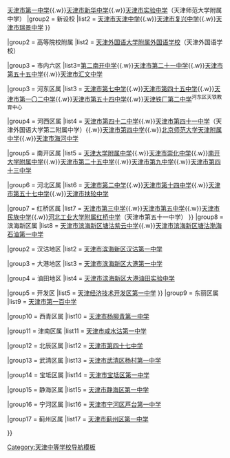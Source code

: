 {{Navbox
|name  = 天津市市级重点中学
|title = 天津市市级重点中学
|image = 
|above =  [[天津市教育委员会]]
|group1 = 市教委直属
|list1 = {{Navbox|child
|group1 = 市五所
|list1 =[[天津市南开中学]]{{.w}}[[天津市耀华中学]]{{.w}}[[天津市第一中学]]{{.w}}[[天津市新华中学]]{{.w}}[[天津市实验中学]]（天津师范大学附属中学）
|group2 = 新设校
|list2 = [[天津市天津中学]]{{.w}}[[天津市复兴中学]]{{.w}}[[天津市瑞景中学]]
}}

|group2 = 高等院校附属
|list2 = [[天津外国语大学附属外国语学校]]（天津外国语学校）

|group3 = 市内六区
|list3={{Navbox|child
|group1 = 和平区属
|list1 = [[天津市第二十中学]]{{.w}}[[第二南开中学]]{{.w}}[[天津市第二十一中学]]{{.w}}[[天津市第五十五中学]]{{.w}}[[天津市汇文中学]]

|group3 = 河东区属
|list3 = [[天津市第七中学]]{{.w}}[[天津市第四十五中学]]{{.w}}[[天津市第一〇二中学]]{{.w}}[[天津市第五十四中学]]{{.w}}[[天津铁厂第二中学]]<sup>河东区天铁教育中心</sup>

|group4 = 河西区属
|list4 = [[天津市第四十二中学]]{{.w}}[[天津市第四十一中学]]（天津外国语大学第二附属中学）{{.w}}[[天津市第四中学]]{{.w}}[[北京师范大学天津附属中学]]{{.w}}[[天津市海河中学]]

|group5 = 南开区属
|list5 = [[天津大学附属中学]]{{.w}}[[天津市崇化中学]]{{.w}}[[南开大学附属中学]]{{.w}}[[天津市第二十五中学]]{{.w}}[[天津市第九中学]]{{.w}}[[天津市第四十三中学]]

|group6 = 河北区属
|list6 = [[天津市第二中学]]{{.w}}[[天津市第十四中学]]{{.w}}[[天津市第五十七中学]]{{.w}}[[天津市扶轮中学]]

|group7 = 红桥区属
|list7 = [[天津市第三中学]]{{.w}}[[天津市第五中学]]{{.w}}[[天津市民族中学]]{{.w}}[[河北工业大学附属红桥中学]]（天津市第五十一中学）
}}
|group8 = 滨海新区属
|list8 = 
{{Navbox|child
|group1 = 塘沽地区
|list1 = [[天津市滨海新区塘沽第一中学]]{{.w}}[[天津市滨海新区塘沽紫云中学]]{{.w}}[[天津市滨海新区塘沽渤海石油第一中学]]

|group2 = 汉沽地区
|list2 = [[天津市滨海新区汉沽第一中学]]

|group3 = 大港地区
|list3 = [[天津市滨海新区大港第一中学]]


|group4 = 油田地区
|list4 = [[天津市滨海新区大港油田实验中学]]

|group5 = 开发区
|list5 = [[天津经济技术开发区第一中学]]
}}
|group9 = 东丽区属
|list9 = [[天津市第一百中学]]

|group10 = 西青区属
|list10 = [[天津市杨柳青第一中学]]

|group11 = 津南区属
|list11 = [[天津市咸水沽第一中学]]

|group12 = 北辰区属
|list12 = [[天津市第四十七中学]]

|group13 = 武清区属
|list13 = [[天津市武清区杨村第一中学]]

|group14 = 宝坻区属
|list14 = [[天津市宝坻区第一中学]]

|group15 = 静海区属
|list15 = [[天津市静海区第一中学]]

|group16 = 宁河区属
|list16 = [[天津市宁河区芦台第一中学]]

|group17 = 蓟州区属
|list17 = [[天津市蓟州区第一中学]]

}}<noinclude>[[Category:天津中等学校导航模板]]</noinclude>